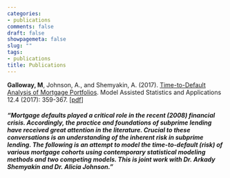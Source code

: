```yaml
---
categories:
- publications
comments: false
draft: false
showpagemeta: false
slug: ""
tags:
- publications
title: Publications
---
```


**Galloway, M**, Johnson, A., and Shemyakin, A. (2017). [Time-to-Default Analysis of Mortgage Portfolios](images/timetodefault.pdf). Model Assisted Statistics and Applications 12.4 (2017): 359-367. [[pdf](images/timetodefault.pdf)]

#### *"Mortgage defaults played a critical role in the recent (2008) financial crisis. Accordingly, the practice and foundations of subprime lending have received great attention in the literature. Crucial to these conversations is an understanding of the inherent risk in subprime lending. The following is an attempt to model the time-to-default (risk) of various mortgage cohorts using contemporary statistical modeling methods and two competing models. This is joint work with Dr. Arkady Shemyakin and Dr. Alicia Johnson."*
